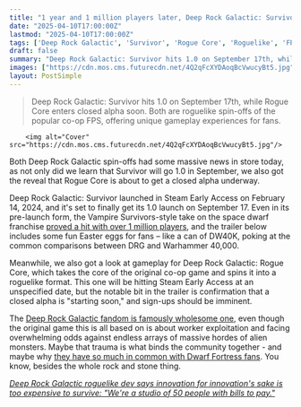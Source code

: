 ```yaml
---
title: "1 year and 1 million players later, Deep Rock Galactic: Survivor goes 1.0 in September, plus the roguelike Rogue Core's alpha is 'starting soon' in a massive day for dwarf enthusiasts"
date: "2025-04-10T17:00:00Z"
lastmod: "2025-04-10T17:00:00Z"
tags: ['Deep Rock Galactic', 'Survivor', 'Rogue Core', 'Roguelike', 'FPS', 'PC', 'Steam']
draft: false
summary: "Deep Rock Galactic: Survivor hits 1.0 on September 17th, while Rogue Core enters closed alpha soon.  Both are roguelike spin-offs of the popular co-op FPS, offering unique gameplay experiences for fans."
images: ["https://cdn.mos.cms.futurecdn.net/4Q2qFcXYDAoqBcVwucyBt5.jpg"]
layout: PostSimple
---
```

> Deep Rock Galactic: Survivor hits 1.0 on September 17th, while Rogue Core enters closed alpha soon.  Both are roguelike spin-offs of the popular co-op FPS, offering unique gameplay experiences for fans.


        <img alt="Cover" src="https://cdn.mos.cms.futurecdn.net/4Q2qFcXYDAoqBcVwucyBt5.jpg"/>
        
Both Deep Rock Galactic spin-offs had some massive news in store today, as not only did we learn that Survivor will go 1.0 in September, we also got the reveal that Rogue Core is about to get a closed alpha underway.

Deep Rock Galactic: Survivor launched in Steam Early Access on February 14, 2024, and it's set to finally get its 1.0 launch on September 17. Even in its pre-launch form, the Vampire Survivors-style take on the space dwarf franchise [proved a hit with over 1 million players](https://www.gamesradar.com/the-hard-to-put-down-deep-rock-galactic-roguelike-has-already-killed-over-36-million-dwarves-but-rest-assured-management-is-happy-with-your-performance/), and the trailer below includes some fun Easter eggs for fans – like a can of DW40K, poking at the common comparisons between DRG and Warhammer 40,000.

Meanwhile, we also got a look at gameplay for Deep Rock Galactic: Rogue Core, which takes the core of the original co-op game and spins it into a roguelike format. This one will be hitting Steam Early Access at an unspecified date, but the notable bit in the trailer is confirmation that a closed alpha is "starting soon," and sign-ups should be imminent.

The [Deep Rock Galactic fandom is famously wholesome one](https://www.gamesradar.com/an-industry-rarity-famously-wholesome-dwarves-and-devs-overcome-cosmetic-backlash-to-somehow-become-more-wholesome/), even though the original game this is all based on is about worker exploitation and facing overwhelming odds against endless arrays of massive hordes of alien monsters. Maybe that trauma is what binds the community together - and maybe why [they have so much in common with Dwarf Fortress fans](https://www.gamesradar.com/after-valve-says-no-dwarf-fortress-and-deep-rock-galactic-devs-unite-to-get-very-serious-about-their-very-silly-demand-for-a-dwarf-tag-on-steam-and-they-want-your-help/). You know, besides the whole rock and stone thing.

[<em>Deep Rock Galactic roguelike dev says innovation for innovation's sake is too expensive to survive: "We're a studio of 50 people with bills to pay."</em>](https://www.gamesradar.com/games/fps/deep-rock-galactic-roguelike-dev-says-innovation-for-innovations-sake-is-too-expensive-to-survive-were-a-studio-of-50-people-with-bills-to-pay/)
        